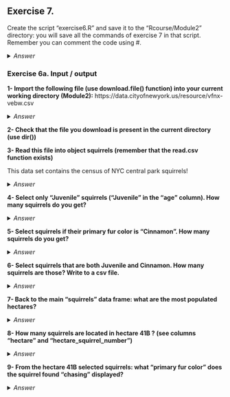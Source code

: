 ## Exercise 7. 

Create the script "exercise6.R" and save it to the "Rcourse/Module2" directory: you will save all the commands of exercise 7 in that script.
<br>Remember you can comment the code using #.


<details>
<summary>
*Answer*
</summary>

```r
getwd()
setwd("Rcourse/Module2")
setwd("~/Rcourse/Module2")
```

</details>

### Exercise 6a. Input / output

**1- Import the following file (use download.file() function) into your current working directory (Module2):**
https://data.cityofnewyork.us/resource/vfnx-vebw.csv


<details>
<summary>
*Answer*
</summary>

```r
download.file(url="https://data.cityofnewyork.us/resource/vfnx-vebw.csv", destfile="vfnx-vebw.csv")
```

</details>

**2- Check that the file you download is present in the current directory (use dir())**

**3- Read this file into object squirrels (remember that the read.csv function exists)**

This data set contains the census of NYC central park squirrels!

<details>
<summary>
*Answer*
</summary>

```r
# with read.table
squirrels <- read.table("vfnx-vebw.csv", header=T, sep=",", as.is=TRUE)
# read.csv is an option
squirrels <- read.csv("vfnx-vebw.csv")
```

</details>

**4- Select only "Juvenile" squirrels ("Juvenile" in the "age" column). How many squirrels do you get?**

<details>
<summary>
*Answer*
</summary>

```r
squirrels[squirrels$age == "Juvenile", ]
```

</details>

**5- Select squirrels if their primary fur color is "Cinnamon". How many squirrels do you get?**

<details>
<summary>
*Answer*
</summary>

```r
squirrels[squirrels$primary_fur_color == "Cinnamon", ]
```

</details>

**6- Select squirrels that are both Juvenile and Cinnamon. How many squirrels are those? Write to a csv file.**

<details>
<summary>
*Answer*
</summary>

```r
sqJC <- squirrels[squirrels$age == "Juvenile" & squirrels$primary_fur_color == "Cinnamon", ]
write.csv(sqJC, "squirrels_Juvenile_Cinnamon.csv", quote=FALSE, row.names=FALSE)
```

</details>

**7- Back to the main "squirrels" data frame: what are the most populated hectares?**

<details>
<summary>
*Answer*
</summary>

```r
# use table to count occurrences of terms
table(squirrels[, "hectare"])
```

</details>

**8- How many squirrels are located in hectare 41B ? (see columns "hectare" and "hectare_squirrel_number")**

<details>
<summary>
*Answer*
</summary>

```r
# select hectare 41B
hect41B <- squirrels[squirrels$hectare == "41B",]
# sum up values in the "hectare_squirrel_number" column
sum(hect41B[, "hectare_squirrel_number"])
```

</details>

**9- From the hectare 41B selected squirrels: what "primary fur color" does the squirrel found "chasing" displayed?**

<details>
<summary>
*Answer*
</summary>

```r
hect41B[hect41B$chasing == "true", "primary_fur_color"]
```

</details>

